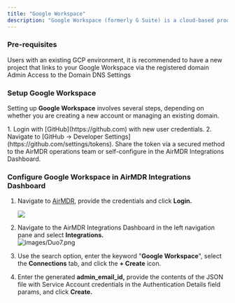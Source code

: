```yaml
---
title: "Google Workspace"
description: "Google Workspace (formerly G Suite) is a cloud-based productivity and collaboration suite developed by Google. It includes a set of business applications designed to help teams work efficiently, communicate, and manage workflows."
---
```


### Pre-requisites

<Check>
  Users with an existing GCP environment, it is recommended to have a new project that links to your Google Workspace via the registered domain 
</Check>

<Check>
  Admin Access to the Domain DNS Settings
</Check>

### **Setup Google Workspace**

Setting up **Google Workspace** involves several steps, depending on whether you are creating a new account or managing an existing domain.

<Steps>
  <Step title="Google Workspace">
    1. Login with [GitHub](https://github.com) with new user credentials.
    2. Navigate to [GitHub → Developer Settings](https://github.com/settings/tokens).
  </Step>
  <Step title="Securely share GitHub PAT">
    <Check>
      <Icon icon="envelope" /> Share the token via a secured method to the AirMDR operations team or self-configure in the AirMDR Integrations Dashboard.
    </Check>
  </Step>
</Steps>

### Configure Google Workspace in AirMDR Integrations Dashboard

1. Navigate to [AirMDR](https://app.airmdr.com/auth/login), provide the credentials and click **Login.**

   ![](/images/Datadog11.png)
2. Navigate to the AirMDR Integrations Dashboard in the left navigation pane and select **Integrations.**\
   ![images/Duo7.png](/images/Duo7.png)
3. Use the search option, enter the keyword "**Google Workspace**", select the **Connections** tab, and click the **\+ Create** icon.
4. Enter the generated **admin_email_id,** provide the contents of the JSON file with Service Account credentials in the Authentication Details field params, and click **Create.**
